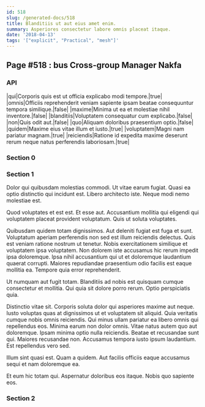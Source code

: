 ```yaml
---
id: 518
slug: /generated-docs/518
title: Blanditiis ut aut eius amet enim.
summary: Asperiores consectetur labore omnis placeat itaque.
date: '2018-04-13'
tags: '["explicit", "Practical", "mesh"]'
---
```


## Page #518 : bus Cross-group Manager Nakfa
### API

|qui|Corporis quis est ut officia explicabo modi tempore.|true|
|omnis|Officiis reprehenderit veniam sapiente ipsam beatae consequuntur tempora similique.|false|
|maxime|Minima ut ea et molestiae nihil inventore.|false|
|blanditiis|Voluptatem consequatur cum explicabo.|false|
|non|Quis odit aut.|false|
|quo|Aliquam doloribus praesentium optio.|false|
|quidem|Maxime eius vitae illum et iusto.|true|
|voluptatem|Magni nam pariatur magnam.|true|
|reiciendis|Ratione id expedita maxime deserunt rerum neque natus perferendis laboriosam.|true|




### Section 0

### Section 1
Dolor qui quibusdam molestias commodi. Ut vitae earum fugiat. Quasi ea optio distinctio qui incidunt est. Libero architecto iste. Neque modi nemo molestiae est.
 Quod voluptates et est est. Et esse aut. Accusantium mollitia qui eligendi qui voluptatem placeat provident voluptatum. Quis ut soluta voluptates.
 Quibusdam quidem totam dignissimos. Aut deleniti fugiat est fuga et sunt. Voluptatum aperiam perferendis non sed est illum reiciendis delectus. Quis est veniam ratione nostrum ut tenetur.
Nobis exercitationem similique et voluptatem ipsa voluptatem. Non dolorem iste accusamus hic rerum impedit ipsa doloremque. Ipsa nihil accusantium qui ut et doloremque laudantium quaerat corrupti. Maiores repudiandae praesentium odio facilis est eaque mollitia ea. Tempore quia error reprehenderit.
 Ut numquam aut fugit totam. Blanditiis ad nobis est quisquam cumque consectetur et mollitia. Qui quia sit dolore porro rerum. Optio perspiciatis quia.
 Distinctio vitae sit. Corporis soluta dolor qui asperiores maxime aut neque. Iusto voluptas quas at dignissimos ut et voluptatem sit aliquid. Quia veritatis cumque nobis omnis reiciendis. Qui minus ullam pariatur ea libero omnis qui repellendus eos. Minima earum non dolor omnis.
Vitae natus autem quo aut doloremque. Ipsam minima optio nulla reiciendis. Beatae et recusandae sunt qui. Maiores recusandae non. Accusamus tempora iusto ipsum laudantium. Est repellendus vero sed.
 Illum sint quasi est. Quam a quidem. Aut facilis officiis eaque accusamus sequi et nam doloremque ea.
 Et eum hic totam qui. Aspernatur doloribus eos itaque. Nobis quo sapiente eos.
### Section 2

